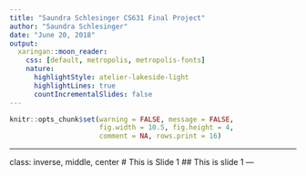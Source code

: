 ```yaml
---
title: "Saundra Schlesinger CS631 Final Project"
author: "Saundra Schlesinger"
date: "June 20, 2018"
output: 
  xaringan::moon_reader:
    css: [default, metropolis, metropolis-fonts]
    nature:
      highlightStyle: atelier-lakeside-light
      highlightLines: true
      countIncrementalSlides: false
---
```


```r
knitr::opts_chunk$set(warning = FALSE, message = FALSE, 
                      fig.width = 10.5, fig.height = 4, 
                      comment = NA, rows.print = 16)
```
 
---

class: inverse, middle, center
# This is Slide 1
## This is slide 1
---